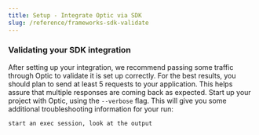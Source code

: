 ```yaml
---
title: Setup - Integrate Optic via SDK
slug: /reference/frameworks-sdk-validate
---
```


### Validating your SDK integration

After setting up your integration, we recommend passing some traffic through Optic to validate it is set up correctly. For the best results, you should plan to send at least 5 requests to your application. This helps assure that multiple responses are coming back as expected. Start up your project with Optic, using the `--verbose` flag. This will give you some additional troubleshooting information for your run:

```
start an exec session, look at the output
```